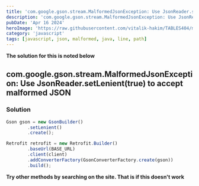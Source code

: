 ```yaml
---
title: 'com.google.gson.stream.MalformedJsonException: Use JsonReader.setLenient(true) to accept malformed JSON'
description: 'com.google.gson.stream.MalformedJsonException: Use JsonReader.setLenient(true) to accept malformed JSON'
pubDate: 'Apr 16 2024'
heroImage: 'https://raw.githubusercontent.com/vitalik-hakim/TABLES404/main/error_b/JavaScript.png'
category: 'javascript'
tags: [javascript, json, malformed, java, line, path]
---
```


**The solution for this is noted below**

## com.google.gson.stream.MalformedJsonException: Use JsonReader.setLenient(true) to accept malformed JSON

### Solution

```javascript
Gson gson = new GsonBuilder()
        .setLenient()
        .create();

Retrofit retrofit = new Retrofit.Builder()
        .baseUrl(BASE_URL)
        .client(client)
        .addConverterFactory(GsonConverterFactory.create(gson))
        .build();
```

**Try other methods by searching on the site. That is if this doesn't work**
